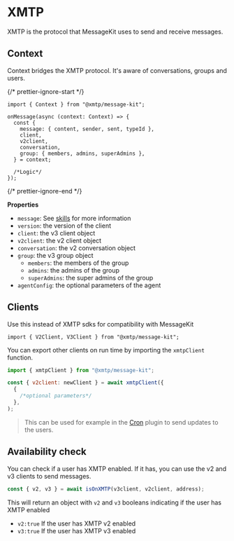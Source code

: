 # XMTP

XMTP is the protocol that MessageKit uses to send and receive messages.

## Context

Context bridges the XMTP protocol. It's aware of conversations, groups and users.

{/* prettier-ignore-start */}

```tsx 
import { Context } from "@xmtp/message-kit";

onMessage(async (context: Context) => {
  const {
    message: { content, sender, sent, typeId },
    client,
    v2client,
    conversation,
    group: { members, admins, superAdmins },
  } = context;

  /*Logic*/
});
```

{/* prettier-ignore-end */}

**Properties**

- `message`: See [skills](/concepts/skills) for more information
- `version`: the version of the client
- `client`: the v3 client object
- `v2client`: the v2 client object
- `conversation`: the v2 conversation object
- `group`: the v3 group object
  - `members`: the members of the group
  - `admins`: the admins of the group
  - `superAdmins`: the super admins of the group
- `agentConfig`: the optional parameters of the agent

## Clients

Use this instead of XMTP sdks for compatibility with MessageKit

```tsx
import { V2Client, V3Client } from "@xmtp/message-kit";
```

You can export other clients on run time by importing the `xmtpClient` function.

```jsx
import { xmtpClient } from "@xmtp/message-kit";

const { v2client: newClient } = await xmtpClient({
  {
    /*optional parameters*/
  },
);
```

> This can be used for example in the [Cron](/plugins/cron) plugin to send updates to the users.

## Availability check

You can check if a user has XMTP enabled. If it has, you can use the v2 and v3 clients to send messages.

```typescript
const { v2, v3 } = await isOnXMTP(v3client, v2client, address);
```

This will return an object with `v2` and `v3` booleans indicating if the user has XMTP enabled

- `v2:true` If the user has XMTP v2 enabled
- `v3:true` If the user has XMTP v3 enabled
